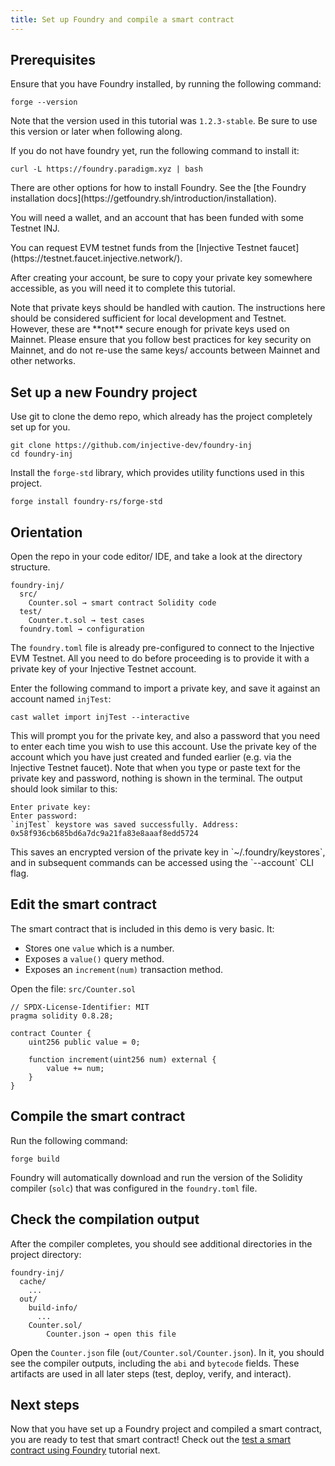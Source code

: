 ```yaml
---
title: Set up Foundry and compile a smart contract
---
```


## Prerequisites

Ensure that you have Foundry installed, by running the following command:

```shell
forge --version
```

Note that the version used in this tutorial was `1.2.3-stable`. Be sure to use this version or later when following along.

If you do not have foundry yet, run the following command to install it:

```shell
curl -L https://foundry.paradigm.xyz | bash
```

<Callout icon="info" color="#07C1FF" iconType="regular">
There are other options for how to install Foundry.
See the [the Foundry installation docs](https://getfoundry.sh/introduction/installation).
</Callout>

You will need a wallet, and an account that has been funded with some Testnet INJ.

<Callout icon="info" color="#07C1FF" iconType="regular">
You can request EVM testnet funds from the [Injective Testnet faucet](https://testnet.faucet.injective.network/).
</Callout>

After creating your account, be sure to copy your private key somewhere accessible, as you will need it to complete this tutorial.

<Callout icon="info" color="#07C1FF" iconType="regular">
Note that private keys should be handled with caution.
The instructions here should be considered sufficient for local development and Testnet.
However, these are **not** secure enough for private keys used on Mainnet.
Please ensure that you follow best practices for key security on Mainnet, and do not re-use the same keys/ accounts between Mainnet and other networks.
</Callout>

## Set up a new Foundry project

Use git to clone the demo repo, which already has the project completely set up for you.

```shell
git clone https://github.com/injective-dev/foundry-inj
cd foundry-inj
```

Install the `forge-std` library, which provides utility functions used in this project.

```shell
forge install foundry-rs/forge-std
```

## Orientation

Open the repo in your code editor/ IDE, and take a look at the directory structure.

```text
foundry-inj/
  src/
    Counter.sol → smart contract Solidity code
  test/
    Counter.t.sol → test cases
  foundry.toml → configuration
```

The `foundry.toml` file is already pre-configured to connect to the Injective EVM Testnet.
All you need to do before proceeding is to provide it with a private key of your Injective Testnet account.

Enter the following command to import a private key, and save it against an account named `injTest`:

```shell
cast wallet import injTest --interactive
```

This will prompt you for the private key, and also a password that you need to enter each time you wish to use this account.
Use the private key of the account which you have just created and funded earlier (e.g. via the Injective Testnet faucet).
Note that when you type or paste text for the private key and password, nothing is shown in the terminal.
The output should look similar to this:

```text
Enter private key:
Enter password:
`injTest` keystore was saved successfully. Address: 0x58f936cb685bd6a7dc9a21fa83e8aaaf8edd5724
```

<Callout icon="info" color="#07C1FF" iconType="regular">
This saves an encrypted version of the private key in `~/.foundry/keystores`,
and in subsequent commands can be accessed using the `--account` CLI flag.
</Callout>

## Edit the smart contract

The smart contract that is included in this demo is very basic. It:

- Stores one `value` which is a number.
- Exposes a `value()` query method.
- Exposes an `increment(num)` transaction method.

Open the file: `src/Counter.sol`

```solidity
// SPDX-License-Identifier: MIT
pragma solidity 0.8.28;

contract Counter {
    uint256 public value = 0;

    function increment(uint256 num) external {
        value += num;
    }
}

```

## Compile the smart contract

Run the following command:

```shell
forge build
```

Foundry will automatically download and run the version of the Solidity compiler (`solc`) that was configured in the `foundry.toml` file.

## Check the compilation output

After the compiler completes, you should see additional directories in the project directory:

```text
foundry-inj/
  cache/
    ...
  out/
    build-info/
      ...
    Counter.sol/
        Counter.json → open this file
```

Open the `Counter.json` file (`out/Counter.sol/Counter.json`).
In it, you should see the compiler outputs, including the `abi` and `bytecode` fields.
These artifacts are used in all later steps (test, deploy, verify, and interact).

## Next steps

Now that you have set up a Foundry project and compiled a smart contract, you are ready to test that smart contract!
Check out the [test a smart contract using Foundry](./test-foundry/) tutorial next.
